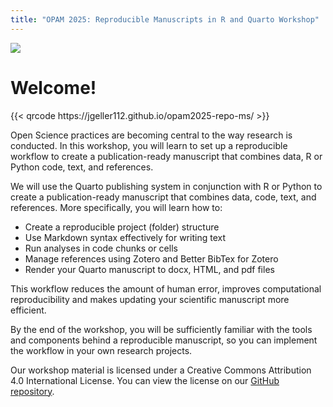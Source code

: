 ```yaml
---
title: "OPAM 2025: Reproducible Manuscripts in R and Quarto Workshop"
---
```


![](images/opam.png){fig-align="center"}

# Welcome! {.unnumbered}

<p align="center">

{{< qrcode https://jgeller112.github.io/opam2025-repo-ms/ >}}

</p>

Open Science practices are becoming central to the way research is conducted. In this workshop, you will learn to set up a reproducible workflow to create a publication-ready manuscript that combines data, R or Python code, text, and references.

We will use the Quarto publishing system in conjunction with R or Python to create a publication-ready manuscript that combines data, code, text, and references. More specifically, you will learn how to:

-   Create a reproducible project (folder) structure
-   Use Markdown syntax effectively for writing text
-   Run analyses in code chunks or cells
-   Manage references using Zotero and Better BibTex for Zotero
-   Render your Quarto manuscript to docx, HTML, and pdf files

This workflow reduces the amount of human error, improves computational reproducibility and makes updating your scientific manuscript more efficient.

By the end of the workshop, you will be sufficiently familiar with the tools and components behind a reproducible manuscript, so you can implement the workflow in your own research projects.

Our workshop material is licensed under a Creative Commons Attribution 4.0 International License. You can view the license on our [GitHub repository](https://github.com/jgeller112/opam2025-repo-ms).
